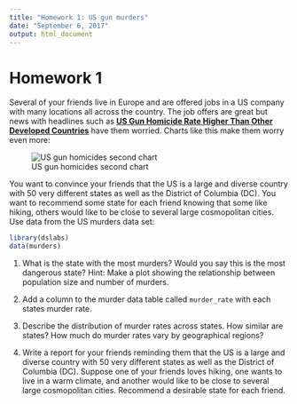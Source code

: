 ```yaml
---
title: "Homework 1: US gun murders"
date: "September 6, 2017"
output: html_document
---
```


# Homework 1

Several of your friends live in Europe and are offered jobs in a US company with many locations all across the country. The job offers are great but news with headlines such as [**US Gun Homicide Rate Higher Than Other Developed Countries**](http://abcnews.go.com/blogs/headlines/2012/12/us-gun-ownership-homicide-rate-higher-than-other-developed-countries/) have them worried. Charts like this make them worry even more:

![US gun homicides second chart](https://everytownresearch.org/wp-content/uploads/2016/07/GunTrends_murders_per_1000.png) 

You want to convince your friends that the US is a large and diverse country with 50 very different states as well as the District of Columbia (DC). You want to recommend some state for each friend knowing that some like hiking, others would like to be close to several large cosmopolitan cities. Use data from the US murders data set:

```r
library(dslabs)
data(murders)
```

1. What is the state with the most murders? Would you say this is the 
most dangerous state? Hint: Make a plot showing the relationship between population size and number of murders.

2. Add a column to the murder data table called `murder_rate` with each states murder rate.

3. Describe the distribution of murder rates across states. How similar are states? How much do murder rates vary by geographical regions?

4. Write a report for your friends reminding them that the US is a large and diverse country with 50 very different states as well as the District of Columbia (DC). Suppose one of your friends loves hiking, one wants to live in a warm climate, and another would like to be close to several large cosmopolitan cities. Recommend a desirable state for each friend.




